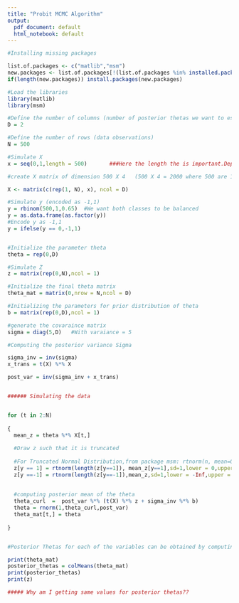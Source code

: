 ---
title: "Probit MCMC Algorithm"
output:
  pdf_document: default
  html_notebook: default
---

```{r}

 




#Installing missing packages

list.of.packages <- c("matlib","msm")
new.packages <- list.of.packages[!(list.of.packages %in% installed.packages()[,"Package"])]
if(length(new.packages)) install.packages(new.packages)

#Load the libraries
library(matlib)
library(msm)

#Define the number of columns (number of posterior thetas we want to estimate).
D = 2

#Define the number of rows (data observations)
N = 500

#Simulate X
x = seq(0,1,length = 500)       ###Here the length the is important.Depends on the number of rows you                                                           want in X matrix.

#create X matrix of dimension 500 X 4   (500 X 4 = 2000 where 500 are 1's and the other 1500 are                                                simulated x's)

X <- matrix(c(rep(1, N), x), ncol = D)

#Simulate y (encoded as -1,1)
y = rbinom(500,1,0.65)  #We want both classes to be balanced
y = as.data.frame(as.factor(y))
#Encode y as -1,1
y = ifelse(y == 0,-1,1)


#Initialize the parameter theta
theta = rep(0,D)

#Simulate Z
z = matrix(rep(0,N),ncol = 1)

#Initialize the final theta matrix
theta_mat = matrix(0,nrow = N,ncol = D)

#Initializing the parameters for prior distribution of theta
b = matrix(rep(0,D),ncol = 1)

#generate the covaraince matrix
sigma = diag(5,D)   #With varaiance = 5

#Computing the posterior variance Sigma

sigma_inv = inv(sigma)
x_trans = t(X) %*% X

post_var = inv(sigma_inv + x_trans)


###### Simulating the data 


for (t in 2:N)
  
{
  mean_z = theta %*% X[t,]
  
  #Draw z such that it is truncated 
  
  #For Truncated Normal Distribution,from package msm: rtnorm(n, mean=0, sd=1, lower=-Inf, upper=Inf)
  z[y == 1] = rtnorm(length(z[y==1]), mean_z[y==1],sd=1,lower = 0,upper = Inf)
  z[y ==-1] = rtnorm(length(z[y==-1]),mean_z,sd=1,lower = -Inf,upper = 0)
  
  
  #computing posterior mean of the theta
  theta_curl  =  post_var %*% (t(X) %*% z + sigma_inv %*% b)
  theta = rnorm(1,theta_curl,post_var)
  theta_mat[t,] = theta
  
}


#Posterior Thetas for each of the variables can be obtained by computing the column means of the theta_mat matrix

print(theta_mat)
posterior_thetas = colMeans(theta_mat)
print(posterior_thetas)
print(z)

##### Why am I getting same values for posterior thetas??


```

